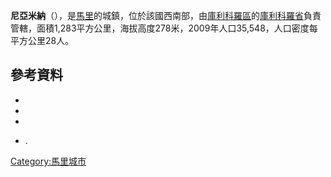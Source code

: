 '''尼亞米納'''（{{lang-fr|Nyamina}}），是[[馬里|馬里]]的城鎮，位於該國西南部，由[[庫利科羅區|庫利科羅區]]的[[庫利科羅省|庫利科羅省]]負責管轄，面積1,283平方公里，海拔高度278米，2009年人口35,548，人口密度每平方公里28人。

==參考資料==
*{{citation | title= Common and Fundamental Operational Datasets Registry: Mali | publisher= United Nations Office for the Coordination of Humanitarian Affairs | url= http://cod.humanitarianresponse.info/country-region/mali | deadurl= yes | archiveurl= https://web.archive.org/web/20121214211137/http://cod.humanitarianresponse.info/country-region/Mali | archivedate= 2012-12-14 }}
*{{citation | url=http://instat.gov.ml/documentation/koulikoro.pdf | publisher=République de Mali: Institut National de la Statistique | title=Resultats Recensement Général de la Population et de l’Habitat 2009 (Région de Koulikoro) | language=fr | accessdate=2015-07-25 | archive-date=2012-08-09 | archive-url=https://www.webcitation.org/69n7lJmI7?url=http://instat.gov.ml/documentation/koulikoro.pdf | dead-url=no }}
*{{citation | title=Communes de la Région de Koulikoro | publisher=Ministère de l’administration territoriale et des collectivités locales, République du Mali | url=http://www.matcl.gov.ml/pdf/ComRegKoulikoro.pdf | language=fr | deadurl=yes | archiveurl=https://web.archive.org/web/20120309074136/http://www.matcl.gov.ml/pdf/ComRegKoulikoro.pdf | archivedate=2012-03-09 }}
*{{citation | title=Plan de Sécurité Alimentaire Commune Rurale de Nyamina 2008-2012 | publisher=Commissariat à la Sécurité Alimentaire, République du Mali, USAID-Mali | year=2008 | url=http://www.csa-mali.org/plans/koulikoro/plansa_kkro/PSA_Nyamina.pdf | language=fr | ref=none | deadurl=yes | archiveurl=https://web.archive.org/web/20120613071147/http://www.csa-mali.org/plans/koulikoro/plansa_kkro/PSA_Nyamina.pdf | archivedate=2012-06-13 }}.

{{Coord|13|19|0|N|6|58|55|W|display=title}}

{{庫利科羅區}}

[[Category:馬里城市|Category:馬里城市]]


{{Mali-geo-stub}}